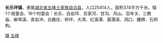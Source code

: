 '''长乐坪镇'''，隶属[[湖北省|湖北省]][[五峰土家族自治县|五峰土家族自治县]]，人口25414人，面积374平方千米。辖1个居委会、16个村委会：长乐、白岩坪、苏家河、甘沟、月山、百年关、三教庙、柴埠溪、青岩冲、白鹿庄、桥坪、大湾、红渔潭、菖蒲溪、洞口、腰牌、石桥构。

{{Hubei-stub}}
{{五峰土家族自治县行政区划}}

[[Category:五峰土家族自治县行政区划|镇]]
[[Category:宜昌建制镇|五峰]]